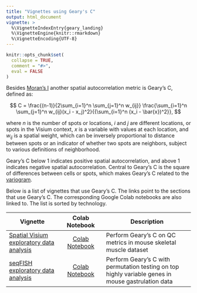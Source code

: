 ```yaml
---
title: "Vignettes using Geary's C"
output: html_document
vignette: >
  %\VignetteIndexEntry{geary_landing}
  %\VignetteEngine{knitr::rmarkdown}
  %\VignetteEncoding{UTF-8}
---
```


```r
knitr::opts_chunk$set(
  collapse = TRUE,
  comment = "#>",
  eval = FALSE
)
```

Besides [Moran's I](https://pachterlab.github.io/voyager/articles/moran_landing.html) another spatial autocorrelation metric is Geary's C, defined as:

$$
C = \frac{(n-1)}{2\sum_{i=1}^n \sum_{j=1}^n w_{ij}} \frac{\sum_{i=1}^n \sum_{j=1}^n w_{ij}(x_i - x_j)^2}{{\sum_{i=1}^n (x_i - \bar{x})^2}},
$$

where $n$ is the number of spots or locations, $i$ and $j$ are different locations, or spots in the Visium context, $x$ is a variable with values at each location, and $w_{ij}$ is a spatial weight, which can be inversely proportional to distance between spots or an indicator of whether two spots are neighbors, subject to various definitions of neighborhood. 

Geary's C  below 1 indicates positive spatial autocorrelation, and above 1 indicates negative spatial autocorrelation. Central to Geary's C is the square of differences between cells or spots, which makes Geary's C related to the [variogram](https://pachterlab.github.io/voyager/articles/variogram_landing.html).

Below is a list of vignettes that use Geary's C. The links point to the sections that use Geary's C. The corresponding Google Colab notebooks are also linked to. The list is sorted by technology.

| Vignette | Colab Notebook | Description |
|--------------------|:---------------:|---------------------------------|
| [Spatial Visium exploratory data analysis](https://pachterlab.github.io/voyager/articles/vig2_visium.html#gearys-c) | [Colab Notebook](https://colab.research.google.com/github/pachterlab/voyager/blob/documentation-devel/vignettes/vig2_visium.ipynb) | Perform Geary's C on QC metrics in mouse skeletal muscle dataset
| [seqFISH exploratory data analysis](https://pachterlab.github.io/voyager/articles/vig7_seqfish.html#univariate-spatial-statistics) | [Colab Notebook](https://colab.research.google.com/github/pachterlab/voyager/blob/documentation-devel/vignettes/vig7_seqfish.ipynb) | Perform Geary's C with permutation testing on top highly variable genes in mouse gastrulation data
